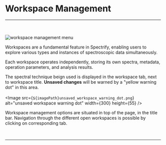 
# Workspace Management
<hr></hr>
<br></br>
<Image src={`${imagePath}workspace_management_menu.png`} alt="workspace management menu" width={750} height={55} />

Workspaces are a fundamental feature in Spectrify, enabling users to explore various types and instances of spectroscopic data simultaneously.

Each workspace operates independently, storing its own spectra, metadata, operation parameters, and analysis results.

The spectral technique beign used is displayed in the workspace tab, next to workspace title. **Unsaved changes** will be warned by a "yellow warning dot" in this area.
<br></br>
<Image src={`${imagePath}unsaved_workspace_warning_dot.png`} alt="unsaved workspace warning dot" width={300} height={55} />

Workspace management options are situated in top of the page, in the title bar. Navigation through the different open workspaces is possible by clicking on corresponding tab.

<br />
<hr />
<br />
<ImageLink href="/workspace_management/open_workspace" image={{alt: "open workspace icon", src: `${imagePath}open_workspace_icon.svg`}} text="Open workspace" />
<br />
<ImageLink href="/workspace_management/save_workspace" image={{alt: "save workspace icon", src: `${imagePath}save_workspace_icon.svg`}} text="Save workspace" />
<br />
<ImageLink href="/workspace_management/close_workspace" image={{alt: "close workspace icon", src: `${imagePath}close_workspace_icon.svg`}} text="Close workspace" />
<br />
<ImageLink href="/workspace_management/new_workspace" image={{alt: "new workspace icon", src: `${imagePath}new_workspace_icon.svg`}} text="New workspace" />

